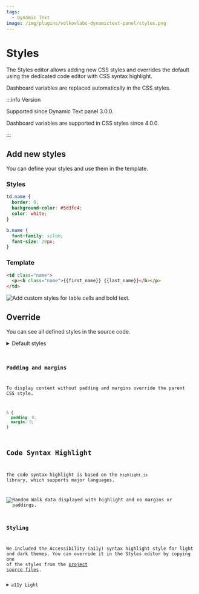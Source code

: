 ```yaml
---
tags:
  - Dynamic Text
image: /img/plugins/volkovlabs-dynamictext-panel/styles.png
---
```



# Styles

The Styles editor allows adding new CSS styles and overrides the default using the dedicated code editor with CSS syntax highlight.

Dashboard variables are replaced automatically in the CSS styles.

:::info Version

Supported since Dynamic Text panel 3.0.0.

Dashboard variables are supported in CSS styles since 4.0.0.

:::

## Add new styles

You can define your styles and use them in the template.

### Styles

```css
td.name {
  border: 0;
  background-color: #5d3fc4;
  color: white;
}

b.name {
  font-family: silom;
  font-size: 20px;
}
```

### Template

```html
<td class="name">
  <p><b class="name">{{first_name}} {{last_name}}</b></p>
</td>
```

<Image
  title="Add custom styles for table cells and bold text."
  src="/img/plugins/volkovlabs-dynamictext-panel/styles.png"
/>

## Override

You can see all defined styles in the source code.

<details>
  <summary>Default styles</summary>

<Code
  url="https://github.com/VolkovLabs/volkovlabs-dynamictext-panel/blob/main/src/styles.ts"
  language="js"
/>

</details>

### Padding and margins

To display content without padding and margins override the parent CSS style.

```css
& {
  padding: 0;
  margin: 0;
}
```

## Code Syntax Highlight

The code syntax highlight is based on the `highlight.js` library, which supports major languages.

<Image
  title="Random Walk data displayed with highlight and no margins or paddings."
  src="/img/plugins/volkovlabs-dynamictext-panel/json.png"
/>

### Styling

We included the Accessibility (a11y) syntax highlight style for light and dark themes. You can override it in the Styles editor by copying one of the styles from the [project source files](https://github.com/highlightjs/highlight.js/tree/main/src/styles).

<details>
  <summary>a11y Light</summary>

<Code
  url="https://github.com/highlightjs/highlight.js/blob/main/src/styles/a11y-light.css"
  language="css"
/>

</details>
